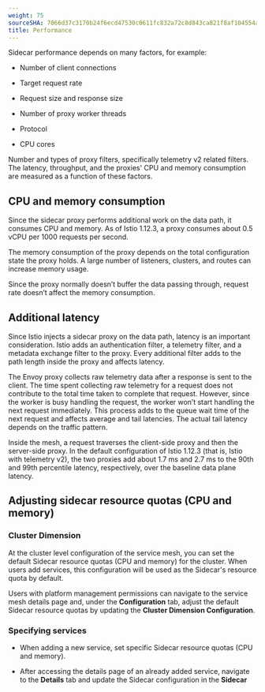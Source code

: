 ```yaml
---
weight: 75
sourceSHA: 7066d37c3170b24f6ecd47530c0611fc832a72c8d843ca821f8af104554a6f6e
title: Performance
---
```



Sidecar performance depends on many factors, for example:

* Number of client connections

* Target request rate

* Request size and response size

* Number of proxy worker threads

* Protocol

* CPU cores

Number and types of proxy filters, specifically telemetry v2 related filters.
The latency, throughput, and the proxies' CPU and memory consumption are measured as a function of these factors.

   
## CPU and memory consumption


Since the sidecar proxy performs additional work on the data path, it consumes CPU and memory. As of Istio 1.12.3, a proxy consumes about 0.5 vCPU per 1000 requests per second.

The memory consumption of the proxy depends on the total configuration state the proxy holds. A large number of listeners, clusters, and routes can increase memory usage.

Since the proxy normally doesn’t buffer the data passing through, request rate doesn’t affect the memory consumption.

## Additional latency


Since Istio injects a sidecar proxy on the data path, latency is an important consideration. Istio adds an authentication filter, a telemetry filter, and a metadata exchange filter to the proxy. Every additional filter adds to the path length inside the proxy and affects latency.

The Envoy proxy collects raw telemetry data after a response is sent to the client. The time spent collecting raw telemetry for a request does not contribute to the total time taken to complete that request. However, since the worker is busy handling the request, the worker won’t start handling the next request immediately. This process adds to the queue wait time of the next request and affects average and tail latencies. The actual tail latency depends on the traffic pattern.

Inside the mesh, a request traverses the client-side proxy and then the server-side proxy. In the default configuration of Istio 1.12.3 (that is, Istio with telemetry v2), the two proxies add about 1.7 ms and 2.7 ms to the 90th and 99th percentile latency, respectively, over the baseline data plane latency.


## Adjusting sidecar resource quotas (CPU and memory)

### Cluster Dimension

At the cluster level configuration of the service mesh, you can set the default Sidecar resource quotas (CPU and memory) for the cluster. When users add services, this configuration will be used as the Sidecar's resource quota by default.

Users with platform management permissions can navigate to the service mesh details page and, under the **Configuration** tab, adjust the default Sidecar resource quotas by updating the **Cluster Dimension Configuration**.

### Specifying services

* When adding a new service, set specific Sidecar resource quotas (CPU and memory).

* After accessing the details page of an already added service, navigate to the **Details** tab and update the Sidecar configuration in the **Sidecar** 